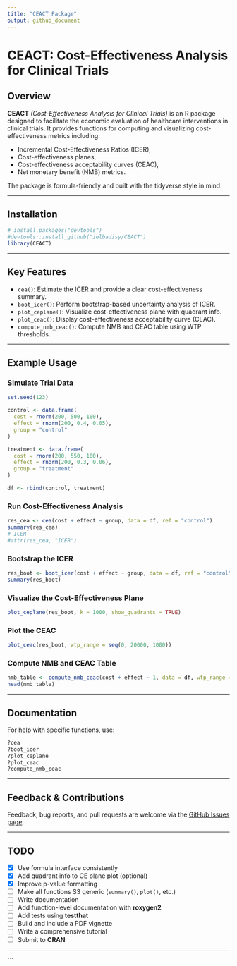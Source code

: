 ```yaml
---
title: "CEACT Package"
output: github_document
---
```


# CEACT: Cost-Effectiveness Analysis for Clinical Trials

## Overview

**CEACT** *(Cost-Effectiveness Analysis for Clinical Trials)* is an R package designed to facilitate the economic evaluation of healthcare interventions in clinical trials. It provides functions for computing and visualizing cost-effectiveness metrics including:

- Incremental Cost-Effectiveness Ratios (ICER),
- Cost-effectiveness planes,
- Cost-effectiveness acceptability curves (CEAC),
- Net monetary benefit (NMB) metrics.

The package is formula-friendly and built with the tidyverse style in mind.

---

## Installation

```r
# install.packages("devtools")
#devtools::install_github("ielbadisy/CEACT")
library(CEACT)
```

---

## Key Features

- `cea()`: Estimate the ICER and provide a clear cost-effectiveness summary.
- `boot_icer()`: Perform bootstrap-based uncertainty analysis of ICER.
- `plot_ceplane()`: Visualize cost-effectiveness plane with quadrant info.
- `plot_ceac()`: Display cost-effectiveness acceptability curve (CEAC).
- `compute_nmb_ceac()`: Compute NMB and CEAC table using WTP thresholds.

---

## Example Usage

### Simulate Trial Data

```r
set.seed(123)

control <- data.frame(
  cost = rnorm(200, 500, 100),
  effect = rnorm(200, 0.4, 0.05),
  group = "control"
)

treatment <- data.frame(
  cost = rnorm(200, 550, 100),
  effect = rnorm(200, 0.3, 0.06),
  group = "treatment"
)

df <- rbind(control, treatment)
```

### Run Cost-Effectiveness Analysis

```r
res_cea <- cea(cost + effect ~ group, data = df, ref = "control")
summary(res_cea)
# ICER
#attr(res_cea, "ICER")
```

### Bootstrap the ICER

```r
res_boot <- boot_icer(cost + effect ~ group, data = df, ref = "control", R = 300)
summary(res_boot)
```

### Visualize the Cost-Effectiveness Plane

```r
plot_ceplane(res_boot, k = 1000, show_quadrants = TRUE)
```

### Plot the CEAC

```r
plot_ceac(res_boot, wtp_range = seq(0, 20000, 1000))
```

### Compute NMB and CEAC Table

```r
nmb_table <- compute_nmb_ceac(cost + effect ~ 1, data = df, wtp_range = seq(0, 20000, 1000))
head(nmb_table)
```

---

## Documentation

For help with specific functions, use:

```r
?cea
?boot_icer
?plot_ceplane
?plot_ceac
?compute_nmb_ceac
```

---

## Feedback & Contributions

Feedback, bug reports, and pull requests are welcome via the [GitHub Issues page](https://github.com/ielbadisy/CEACT/issues).

---

## TODO

- [x] Use formula interface consistently
- [x] Add quadrant info to CE plane plot (optional)
- [x] Improve p-value formatting
- [ ] Make all functions S3 generic (`summary()`, `plot()`, etc.)
- [ ] Write documentation
- [ ] Add function-level documentation with **roxygen2**
- [ ] Add tests using **testthat**
- [ ] Build and include a PDF vignette
- [ ] Write a comprehensive tutorial
- [ ] Submit to **CRAN**

---
```
